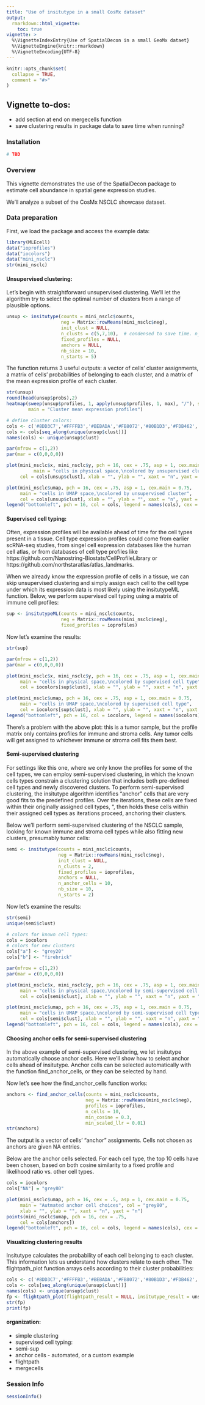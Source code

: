 ```yaml
---
title: "Use of insitutype in a small CosMx dataset"
output: 
  rmarkdown::html_vignette: 
    toc: true
vignette: >
  %\VignetteIndexEntry{Use of SpatialDecon in a small GeoMx dataet}
  %\VignetteEngine{knitr::rmarkdown}
  %\VignetteEncoding{UTF-8}
---
```


<style>
p.caption {
  font-size: 1.5em;
}
</style>

```r
knitr::opts_chunk$set(
  collapse = TRUE,
  comment = "#>"
)
```


## Vignette to-dos:
- add section at end on mergecells function
- save clustering results in package data to save time when running?


### Installation

```r

# TBD

```

### Overview


This vignette demonstrates the use of the SpatialDecon package to estimate cell 
abundance in spatial gene expression studies. 

We'll analyze a subset of the CosMx NSCLC showcase dataset. 


### Data preparation

First, we load the package and access the example data:
```r
library(MLEcell)
data("ioprofiles")
data("iocolors")
data("mini_nsclc")
str(mini_nsclc)
```

#### Unsupervised clustering:

Let's begin with straightforward unsupervised clustering. 
We'll let the algorithm try to select the optimal number of clusters from 
a range of plausible options. 

```r
unsup <- insitutype(counts = mini_nsclc$counts,
                    neg = Matrix::rowMeans(mini_nsclc$neg),
                    init_clust = NULL, 
                    n_clusts = c(5,7,10),  # condensed to save time. n_clusts = 5:20 would be more optimal
                    fixed_profiles = NULL,
                    anchors = NULL,
                    nb_size = 10,
                    n_starts = 5)   

```

The function returns 3 useful outputs: a vector of cells' cluster assignments, 
a matrix of cells' probabilities of belonging to each cluster, and a matrix of 
the mean expression profile of each cluster. 

```r
str(unsup)
round(head(unsup$probs),2)
heatmap(sweep(unsup$profiles, 1, apply(unsup$profiles, 1, max), "/"), scale = "none",
        main = "Cluster mean expression profiles")

# define cluster colors:
cols <- c('#8DD3C7','#FFFFB3','#BEBADA','#FB8072','#80B1D3','#FDB462','#B3DE69','#FCCDE5','#D9D9D9','#BC80BD','#CCEBC5','#FFED6F','#E41A1C','#377EB8','#4DAF4A','#984EA3','#FF7F00','#FFFF33','#A65628','#F781BF','#999999')
cols <- cols[seq_along(unique(unsup$clust))]
names(cols) <- unique(unsup$clust)

par(mfrow = c(1,2))
par(mar = c(0,0,0,0))

plot(mini_nsclc$x, mini_nsclc$y, pch = 16, cex = .75, asp = 1, cex.main = 0.75,
          main = "cells in physical space,\ncolored by unsupervised cluster",
     col = cols[unsup$clust], xlab = "", ylab = "", xaxt = "n", yaxt = "n")

plot(mini_nsclc$umap, pch = 16, cex = .75, asp = 1, cex.main = 0.75,
     main = "cells in UMAP space,\ncolored by unsupervised cluster",     
     col = cols[unsup$clust], xlab = "", ylab = "", xaxt = "n", yaxt = "n")
legend("bottomleft", pch = 16, col = cols, legend = names(cols), cex = 0.5)


```

#### Supervised cell typing:

Often, expression profiles will be available ahead of time for the cell types present in a tissue. 
Cell type expression profiles could come from earlier scRNA-seq studies, from singel cell expression 
databases like the human cell atlas, or from databases of cell type profiles like 
https://github.com/Nanostring-Biostats/CellProfileLibrary or https://github.com/northstaratlas/atlas_landmarks.

When we already know the expression profile of cells in a tissue, we can skip unsupervised clustering 
and simply assign each cell to the cell type under which its expression data is most likely
using the insitutypeML function. Below, we perform supervised cell typing using a matrix of immune cell profiles:


```r

sup <- insitutypeML(counts = mini_nsclc$counts,
                    neg = Matrix::rowMeans(mini_nsclc$neg),
                    fixed_profiles = ioprofiles)   
```

Now let's examine the results:
```r
str(sup)

par(mfrow = c(1,2))
par(mar = c(0,0,0,0))

plot(mini_nsclc$x, mini_nsclc$y, pch = 16, cex = .75, asp = 1, cex.main = 0.75,
     main = "cells in physical space,\ncolored by supervised cell type",
     col = iocolors[sup$clust], xlab = "", ylab = "", xaxt = "n", yaxt = "n")

plot(mini_nsclc$umap, pch = 16, cex = .75, asp = 1, cex.main = 0.75,
     main = "cells in UMAP space,\ncolored by supervised cell type",
     col = iocolors[sup$clust], xlab = "", ylab = "", xaxt = "n", yaxt = "n")
legend("bottomleft", pch = 16, col = iocolors, legend = names(iocolors), cex = 0.5)

```

There's a problem with the above plot: this is a tumor sample, but the profile matrix 
only contains profiles for immune and stroma cells. Any tumor cells will get assigned 
to whichever immune or stroma cell fits them best. 

#### Semi-supervised clustering

For settings like this one, where we only know the profiles for some of the cell types, we can employ 
semi-supervised clustering, in which the known cells types constrain a clustering solution 
that includes both pre-defined cell types and newly discovered clusters. 
To perform semi-supervised clustering, the insitutype algorithm identifies "anchor" cells
that are very good fits to the predefined profiles. Over the iterations, these 
cells are fixed within their originally assigned cell types, ", then holds these cells within
their assigned cell types as iterations proceed, anchoring their clusters. 

Below we'll perform semi-supervised clustering of the NSCLC sample, looking for 
known immune and stroma cell types while also fitting new clusters, presumably tumor cells: 

```r
semi <- insitutype(counts = mini_nsclc$counts,
                   neg = Matrix::rowMeans(mini_nsclc$neg),
                   init_clust = NULL, 
                   n_clusts = 2, 
                   fixed_profiles = ioprofiles,
                   anchors = NULL,
                   n_anchor_cells = 10,
                   nb_size = 10,
                   n_starts = 2)   
```


Now let's examine the results:

```r
str(semi)
unique(semi$clust)

# colors for known cell types:
cols = iocolors
# colors for new clusters
cols["a"] <- "grey20"
cols["b"] <- "firebrick"

par(mfrow = c(1,2))
par(mar = c(0,0,0,0))

plot(mini_nsclc$x, mini_nsclc$y, pch = 16, cex = .75, asp = 1, cex.main = 0.75,
     main = "cells in physical space,\ncolored by semi-supervised cell type",
     col = cols[semi$clust], xlab = "", ylab = "", xaxt = "n", yaxt = "n")

plot(mini_nsclc$umap, pch = 16, cex = .75, asp = 1, cex.main = 0.75,
     main = "cells in UMAP space,\ncolored by semi-supervised cell type",
     col = cols[semi$clust], xlab = "", ylab = "", xaxt = "n", yaxt = "n")
legend("bottomleft", pch = 16, col = cols, legend = names(cols), cex = 0.5)


```


#### Choosing anchor cells for semi-supervised clustering

In the above example of semi-supervised clustering, we let insitutype automatically 
choose anchor cells. Here we'll show how to select anchor cells ahead of insitutype. 
Anchor cells can be selected automatically with the function find_anchor_cells, 
or they can be selected by hand.

Now let's see how the find_anchor_cells function works:
```r
anchors <- find_anchor_cells(counts = mini_nsclc$counts, 
                             neg = Matrix::rowMeans(mini_nsclc$neg), 
                             profiles = ioprofiles,
                             n_cells = 10, 
                             min_cosine = 0.3,
                             min_scaled_llr = 0.01)
str(anchors)
```

The output is a vector of cells' "anchor" assignments. Cells not chosen as anchors are given NA entries.

Below are the anchor cells selected. For each cell type, the top 10 cells have been chosen,
based on both cosine similarity to a fixed profile and likelihood ratio vs. other cell types.

```r
cols = iocolors
cols["NA"] = "grey80"

plot(mini_nsclc$umap, pch = 16, cex = .5, asp = 1, cex.main = 0.75,
     main = "Autmated anchor cell choices", col = "grey80",
     xlab = "", ylab = "", xaxt = "n", yaxt = "n")
points(mini_nsclc$umap, pch = 16, cex = .75,
     col = cols[anchors])
legend("bottomleft", pch = 16, col = cols, legend = names(cols), cex = 0.5)

```


#### Visualizing clustering results

Insitutype calculates the probability of each cell belonging to each cluster. 
This information lets us understand how clusters relate to each other. 
The flightpath_plot function arrays cells according to their cluster probabilities:

```r
cols <- c('#8DD3C7','#FFFFB3','#BEBADA','#FB8072','#80B1D3','#FDB462','#B3DE69','#FCCDE5','#D9D9D9','#BC80BD','#CCEBC5','#FFED6F','#E41A1C','#377EB8','#4DAF4A','#984EA3','#FF7F00','#FFFF33','#A65628','#F781BF','#999999')
cols <- cols[seq_along(unique(unsup$clust))]
names(cols) <- unique(unsup$clust)
fp <- flightpath_plot(flightpath_result = NULL, insitutype_result = unsup, col = cols[unsup$clust])
str(fp)
print(fp)

```


#### organization:

- simple clustering
- supervised cell typing: 
- semi-sup
- anchor cells - automated, or a custom example
- flightpath
- mergecells









### Session Info

```r
sessionInfo()
```